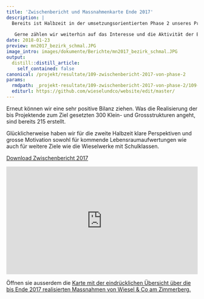 ```yaml
---
title: 'Zwischenbericht und Massnahmenkarte Ende 2017'
description: |
  Bereits ist Halbzeit in der umsetzungsorientierten Phase 2 unseres Projekts. 
  
   Gerne zählen wir weiterhin auf das Interesse und die Aktivität der Bevölkerung. Lesen sie von den wichtigsten Errungenschaften bis Ende 2017 und wagen sie mit uns den Ausblick auf das Jahr 2018. 
date: 2018-01-23
preview: mn2017_bezirk_schmal.JPG
image_intro: images/dokumente/Berichte/mn2017_bezirk_schmal.JPG
output:
  distill::distill_article:
    self_contained: false
canonical: /projekt/resultate/109-zwischenbericht-2017-von-phase-2
params:
  rmdpath: _projekt-resultate/109-zwischenbericht-2017-von-phase-2/109-zwischenbericht-2017-von-phase-2.Rmd
  editurl: https://github.com/wieselundco/website/edit/master/
---
```


Erneut können wir eine sehr positive Bilanz ziehen. Was die Realisierung der bis Projektende zum Ziel gesetzten 300 Klein- und Grossstrukturen angeht, sind bereits 215 erstellt.  

  Glücklicherweise haben wir für die zweite Halbzeit klare Perspektiven und grosse Motivation sowohl für kommende Lebensraumaufwertungen wie auch für weitere Ziele wie die Wieselwerke mit Schulklassen. 


[Download Zwischenbericht 2017](Zwischenbericht_WiCoZ_2017.compressed.pdf)
  
<style>.embed-container { position: relative; padding-bottom:56.25%; height:0; overflow: hidden; max-width: 100%; } .embed-container iframe, .embed-container object, .embed-container embed { position: absolute; top: 0; left: 0; width: 100%; height: 100%;}</style><div class='embed-container' data-page-width='452' data-page-height='640' id='ypembedcontainer' ><iframe   src="https://www.yumpu.com/de/embed/view/PD4xoeBUEn530lGZ" frameborder="0" allowfullscreen="true"  allowtransparency="true"></iframe><br><a href="https://www.yumpu.com/de/document/view/59980638/zwischenbericht-2017-wiesel-co-am-zimmerberg" title="Zwischenbericht 2017 Wiesel & Co am Zimmerberg" target="_blank">Zwischenbericht 2017 Wiesel & Co am Zimmerberg</a></div><script src='https://players.yumpu.com/modules/embed/yp_r_iframe.js' ></script>
  
  
Öffnen sie ausserdem die [Karte mit der eindrücklichen Übersicht über die bis Ende 2017 realisierten Massnahmen von Wiesel & Co am Zimmerberg.](https://zhaw.maps.arcgis.com/apps/View/index.html?appid=4ae1d5a8a4534bedbc6e6e9118692284&extent=8.6366,47.1901,8.7219,47.2234)




```r



```

<!--http://wieselundco.ch/projekt/resultate/109-zwischenbericht-2017-von-phase-2-->
